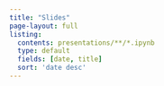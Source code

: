 ```yaml
---
title: "Slides"
page-layout: full
listing:
  contents: presentations/**/*.ipynb
  type: default
  fields: [date, title]
  sort: 'date desc'
---
```


